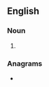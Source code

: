 {{also|d-holes}}
==English==

===Noun===
{{head|en|noun form}}

# {{plural of|dhole|lang=en}}

===Anagrams===
* {{anagrams|en|a=dehlos|Hodels|sholde}}